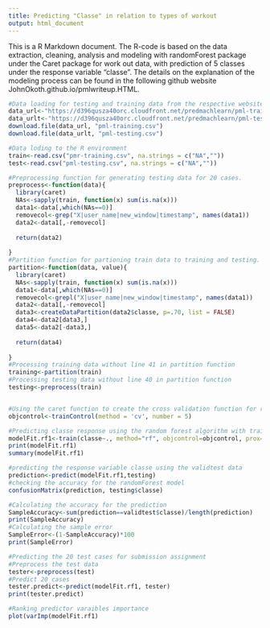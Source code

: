 ```yaml
---
title: Predicting "Classe" in relation to types of workout
output: html_document
---
```


This is a R Markdown document. The R-code is based on the data extraction, cleaning, analysis and modeling with randomForest package under the Caret package for work out data, with prediction of 5 classes under the response variable "classe". The details on the explanation of the modeling process can be found in the following github website JohnOkoth.github.io/pmlwriteup.HTML.



```r
#Data loading for testing and training data from the respective website
data_url<-"https://d396qusza40orc.cloudfront.net/predmachlearn/pml-training.csv"
data_urlt<-"https://d396qusza40orc.cloudfront.net/predmachlearn/pml-testing.csv"
download.file(data_url, "pml-training.csv")
download.file(data_urlt, "pml-testing.csv")

#Data loding to the R environment
train<-read.csv("pmr-training.csv", na.strings = c("NA",""))
test<-read.csv("pml-testing.csv", na.strings = c("NA",""))

#Preprocessing function for generating testing data for 20 cases.
preprocess<-function(data){
  library(caret)
  NAs<-sapply(train, function(x) sum(is.na(x)))
  data1<-data[,which(NAs==0)]
  removecol<-grep("X|user_name|new_window|timestamp", names(data1))
  data2<-data1[,-removecol]
  
  return(data2)
  
}
#Partition function for partioning train data to training and testing.
partition<-function(data, value){
  library(caret)
  NAs<-sapply(train, function(x) sum(is.na(x)))
  data1<-data[,which(NAs==0)]
  removecol<-grepl("X|user_name|new_window|timestamp", names(data1))
  data2<-data1[,-removecol]
  data3<-createDataPartition(data2$classe, p=.70, list = FALSE)
  data4<-data2[data3,]
  data5<-data2[-data3,]
  
  return(data4)
  
}
#Processing training data without line 41 in partition function
training<-partition(train)
#Processing testing data without line 40 in partition function
testing<-preprocess(train)


#Using the caret function to create the cross validation function for randomForest modeling package
objcontrol<-trainControl(method = 'cv', number = 5)

#Predicting classe response using the random forest algorithm with training data
modelFit.rf1<-train(classe~., method="rf", objcontrol=objcontrol, prox=TRUE, data=training)
print(modelFit.rf1)
summary(modelFit.rf1)

#predicting the response variable classe using the validtest data
prediction<-predict(modelFit.rf1,testing)
#checking the accuracy for the randomForest model
confusionMatrix(prediction, testing$classe)

#Calculating the accuracy for the prediction
SampleAccuracy<-sum(prediction==validtest$classe)/length(prediction)
print(SampleAccuracy)
#Calculating the sample error
SampleError<-(1-SampleAccuracy)*100
print(SampleError)

#Predicting the 20 test cases for submission assignment
#Preprocess the test data
tester<-preprocess(test)
#Predict 20 cases
tester.predict<-predict(modelFit.rf1, tester)
print(tester.predict)
```


```r
#Ranking predictor varaibles importance
plot(varImp(modelFit.rf1)
```


